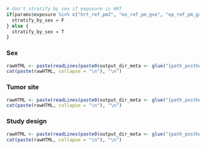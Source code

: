 ```r
# don't stratify by sex if exposure is HRT
if(params$exposure %in% c("hrt_ref_pm2", "eo_ref_pm_gxe", "ep_ref_pm_gxe", "pure_eo_allNo", "pure_ep_allNo")) {
  stratify_by_sex = F
} else {
  stratify_by_sex = T
}

```

### Sex
```r

rawHTML <- paste(readLines(paste0(output_dir_meta <- glue("{path_posthoc}/main_effects_pooled_analysis_{params$exposure}_{params$hrc_version}_{glue_collapse(sort(covariates), sep = '_')}_stratified_sex.html"))))
cat(paste(rawHTML, collapse = "\n"), "\n")
```

### Tumor site
```r
rawHTML <- paste(readLines(paste0(output_dir_meta <- glue("{path_posthoc}/main_effects_pooled_analysis_{params$exposure}_{params$hrc_version}_{glue_collapse(sort(covariates), sep = '_')}_stratified_cancer_site_sum2.html"))))
cat(paste(rawHTML, collapse = "\n"), "\n")
```

### Study design
```r
rawHTML <- paste(readLines(paste0(output_dir_meta <- glue("{path_posthoc}/main_effects_pooled_analysis_{params$exposure}_{params$hrc_version}_{glue_collapse(sort(covariates), sep = '_')}_stratified_study_design.html"))))
cat(paste(rawHTML, collapse = "\n"), "\n")
```